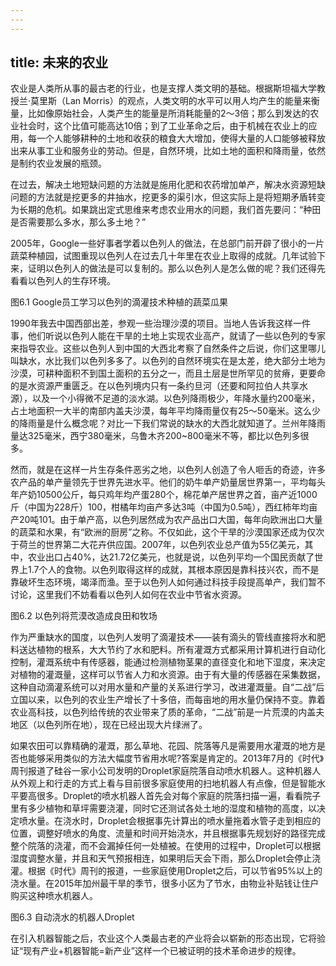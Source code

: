 ```yaml
---
---
---
```

title: 未来的农业
---




农业是人类所从事的最古老的行业，也是支撑人类文明的基础。根据斯坦福大学教授兰·莫里斯（Lan Morris）的观点，人类文明的水平可以用人均产生的能量来衡量，比如像原始社会，人类产生的能量是所消耗能量的2〜3倍；那么到发达的农业社会时，这个比值可能高达10倍；到了工业革命之后，由于机械在农业上的应用，每一个人能够耕种的土地和收获的粮食大大增加，使得大量的人口能够被释放出来从事工业和服务业的劳动。但是，自然环境，比如土地的面积和降雨量，依然是制约农业发展的瓶颈。

在过去，解决土地短缺问题的方法就是施用化肥和农药增加单产，解决水资源短缺问题的方法就是挖更多的井抽水，挖更多的渠引水，但这实际上是将短期矛盾转变为长期的危机。如果跳出定式思维来考虑农业用水的问题，我们首先要问：“种田是否需要那么多水，那么多土地？”

2005年，Google一些好事者学着以色列人的做法，在总部门前开辟了很小的一片蔬菜种植园，试图重现以色列人在过去几十年里在农业上取得的成就。几年试验下来，证明以色列人的做法是可以复制的。那么以色列人是怎么做的呢？我们还得先看看以色列人的生存环境。



图6.1 Google员工学习以色列的滴灌技术种植的蔬菜瓜果

1990年我去中国西部出差，参观一些治理沙漠的项目。当地人告诉我这样一件事，他们听说以色列人能在干旱的土地上实现农业高产，就请了一些以色列的专家来指导农业。这些以色列人到中国的大西北考察了自然条件之后说，你们这里哪儿叫缺水，水比我们以色列多多了。以色列的自然环境实在是太差，绝大部分土地为沙漠，可耕种面积不到国土面积的五分之一，而且土层是世所罕见的贫瘠，更要命的是水资源严重匮乏。在以色列境内只有一条约旦河（还要和阿拉伯人共享水源），以及一个小得微不足道的淡水湖。以色列降雨极少，年降水量约200毫米，占土地面积一大半的南部内盖夫沙漠，每年平均降雨量仅有25〜50毫米。这么少的降雨量是什么概念呢？对比一下我们常说的缺水的大西北就知道了。兰州年降雨量达325毫米，西宁380毫米，乌鲁木齐200~800毫米不等，都比以色列多很多。

然而，就是在这样一片生存条件恶劣之地，以色列人创造了令人咂舌的奇迹，许多农产品的单产量领先于世界先进水平。他们的奶牛单产奶量居世界第一，平均每头年产奶10500公斤，每只鸡年均产蛋280个，棉花单产居世界之首，亩产近1000斤（中国为228斤）100，柑橘年均亩产多达3吨（中国为0.5吨），西红柿年均亩产20吨101。由于单产高，以色列居然成为农产品出口大国，每年向欧洲出口大量的蔬菜和水果，有“欧洲的厨房”之称。不仅如此，这个干旱的沙漠国家还成为仅次于荷兰的世界第二大花卉供应国。2007年，以色列农业总产值为55亿美元，其中，农业出口占40%，达21.72亿美元，也就是说，以色列平均一个国民贡献了世界上1.7个人的食物。以色列取得这样的成就，其根本原因是靠科技兴农，而不是靠破坏生态环境，竭泽而渔。至于以色列人如何通过科技手段提高单产，我们暂不讨论，这里我们不妨看看以色列人如何在农业中节省水资源。



图6.2 以色列将荒漠改造成良田和牧场

作为严重缺水的国度，以色列人发明了滴灌技术——装有滴头的管线直接将水和肥料送达植物的根系，大大节约了水和肥料。所有灌溉方式都采用计算机进行自动化控制，灌溉系统中有传感器，能通过检测植物茎果的直径变化和地下湿度，来决定对植物的灌溉量，这样可以节省人力和水资源。由于有大量的传感器在采集数据，这种自动滴灌系统可以对用水量和产量的关系进行学习，改进灌溉量。自“二战”后立国以来，以色列的农业生产增长了十多倍，而每亩地的用水量仍保持不变。靠着农业高科技，以色列给传统的农业带来了质的革命，“二战”前是一片荒漠的内盖夫地区（以色列所在地），现在已经出现大片绿洲了。

如果农田可以靠精确的灌溉，那么草地、花园、院落等凡是需要用水灌溉的地方是否也能够采用类似的方法大幅度节省用水呢?答案是肯定的。2013年7月的《时代》周刊报道了硅谷一家小公司发明的Droplet家庭院落自动喷水机器人。这种机器人从外观上和行走的方式上看与目前很多家庭使用的扫地机器人有点像，但是智能水平要高很多。Droplet的喷水机器人首先会对每个家庭的院落扫描一遍，看看院子里有多少植物和草坪需要浇灌，同时它还测试各处土地的湿度和植物的高度，以决定喷水量。在浇水时，Droplet会根据事先计算出的喷水量拖着水管子走到相应的位置，调整好喷水的角度、流量和时间开始浇水，并且根据事先规划好的路径完成整个院落的浇灌，而不会漏掉任何一处植被。在使用的过程中，Droplet可以根据湿度调整水量，并且和天气预报相连，如果明后天会下雨，那么Droplet会停止浇灌。根据《时代》周刊的报道，一些家庭使用Droplet之后，可以节省95%以上的浇水量。在2015年加州最干旱的季节，很多小区为了节水，由物业补贴钱让住户购买这种喷水机器人。



图6.3 自动浇水的机器人Droplet

在引入机器智能之后，农业这个人类最古老的产业将会以崭新的形态出现，它将验证“现有产业+机器智能=新产业”这样一个已被证明的技术革命进步的规律。